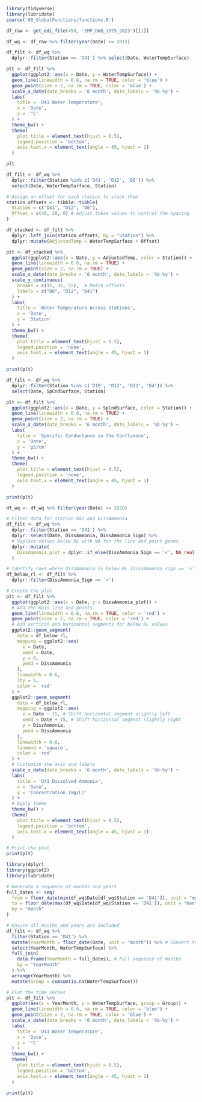 ```r
library(tidyverse)
library(lubridate)
source('00_GlobalFunctions/functions.R')
```

```r
df_raw <- get_edi_file(458, 'EMP_DWQ_1975_2023')[[1]]
```

```r
df_wq <- df_raw %>% filter(year(Date) >= 2015)
```

```r
df_filt <- df_wq %>%
  dplyr::filter(Station == 'D41') %>% select(Date, WaterTempSurface)

plt <- df_filt %>%
  ggplot(ggplot2::aes(x = Date, y = WaterTempSurface)) +
  geom_line(linewidth = 0.6, na.rm = TRUE, color = 'blue') +
  geom_point(size = 2, na.rm = TRUE, color = 'blue') +
  scale_x_date(date_breaks = '6 month', date_labels = '%b-%y') +
  labs(
    title = 'D41 Water Temperature',
    x = 'Date',
    y = '°C'
  ) +
  theme_bw() +
  theme(
    plot.title = element_text(hjust = 0.5),
    legend.position = 'bottom',
    axis.text.x = element_text(angle = 45, hjust = 1)
  )

plt
```

```r
df_filt <- df_wq %>%
  dplyr::filter(Station %in% c('D41', 'D12', 'D6')) %>%
  select(Date, WaterTempSurface, Station)

# Assign an offset for each station to stack them
station_offsets <- tibble::tibble(
  Station = c("D41", "D12", "D6"),
  Offset = c(40, 20, 0) # Adjust these values to control the spacing
)

df_stacked <- df_filt %>%
  dplyr::left_join(station_offsets, by = "Station") %>%
  dplyr::mutate(AdjustedTemp = WaterTempSurface + Offset)

plt <- df_stacked %>%
  ggplot(ggplot2::aes(x = Date, y = AdjustedTemp, color = Station)) +
  geom_line(linewidth = 0.6, na.rm = TRUE) +
  geom_point(size = 2, na.rm = TRUE) +
  scale_x_date(date_breaks = '6 month', date_labels = '%b-%y') +
  scale_y_continuous(
    breaks = c(15, 35, 55),  # Match offsets
    labels = c("D6", "D12", "D41")
  ) +
  labs(
    title = 'Water Temperature Across Stations',
    x = 'Date',
    y = 'Station'
  ) +
  theme_bw() +
  theme(
    plot.title = element_text(hjust = 0.5),
    legend.position = 'none',
    axis.text.x = element_text(angle = 45, hjust = 1)
  )

print(plt)
```
```r
df_filt <- df_wq %>%
  dplyr::filter(Station %in% c('D10', 'D12', 'D22', 'D4')) %>%
  select(Date, SpCndSurface, Station)

plt <- df_filt %>%
  ggplot(ggplot2::aes(x = Date, y = SpCndSurface, color = Station)) +
  geom_line(linewidth = 0.6, na.rm = TRUE) +
  geom_point(size = 2, na.rm = TRUE) +
  scale_x_date(date_breaks = '6 month', date_labels = '%b-%y') +
  labs(
    title = 'Specific Conductance in the Confluence',
    x = 'Date',
    y = 'µS/cm'
  ) +
  theme_bw() +
  theme(
    plot.title = element_text(hjust = 0.5),
    legend.position = 'none',
    axis.text.x = element_text(angle = 45, hjust = 1)
  )

print(plt)
```

```r
df_wq <- df_wq %>% filter(year(Date) >= 2020)

# Filter data for station D41 and DissAmmonia
df_filt <- df_wq %>%
  dplyr::filter(Station == 'D41') %>%
  dplyr::select(Date, DissAmmonia, DissAmmonia_Sign) %>%
  # Replace values below RL with NA for the line and point geoms
  dplyr::mutate(
    DissAmmonia_plot = dplyr::if_else(DissAmmonia_Sign == '<', NA_real_, DissAmmonia)
  )

# Identify rows where DissAmmonia is below RL (DissAmmonia_sign == '<')
df_below_rl <- df_filt %>%
  dplyr::filter(DissAmmonia_Sign == '<')

# Create the plot
plt <- df_filt %>%
  ggplot(ggplot2::aes(x = Date, y = DissAmmonia_plot)) +
  # Add the main line and points
  geom_line(linewidth = 0.6, na.rm = TRUE, color = 'red') +
  geom_point(size = 2, na.rm = TRUE, color = 'red') +
  # Add vertical and horizontal segments for below RL values
  ggplot2::geom_segment(
    data = df_below_rl,
    mapping = ggplot2::aes(
      x = Date,
      xend = Date,
      y = 0,
      yend = DissAmmonia
    ),
    linewidth = 0.6,
    lty = 5,
    color = 'red'
  ) +
  ggplot2::geom_segment(
    data = df_below_rl,
    mapping = ggplot2::aes(
      x = Date - 15, # Shift horizontal segment slightly left
      xend = Date + 15, # Shift horizontal segment slightly right
      y = DissAmmonia,
      yend = DissAmmonia
    ),
    linewidth = 0.6,
    lineend = 'square',
    color = 'red'
  ) +
  # Customize the axis and labels
  scale_x_date(date_breaks = '6 month', date_labels = '%b-%y') +
  labs(
    title = 'D41 Dissolved Ammonia',
    x = 'Date',
    y = 'Concentration (mg/L)'
  ) +
  # Apply theme
  theme_bw() +
  theme(
    plot.title = element_text(hjust = 0.5),
    legend.position = 'bottom',
    axis.text.x = element_text(angle = 45, hjust = 1)
  )

# Print the plot
print(plt)
```

```r
library(dplyr)
library(ggplot2)
library(lubridate)

# Generate a sequence of months and years
full_dates <- seq(
  from = floor_date(min(df_wq$Date[df_wq$Station == 'D41']), unit = "month"),
  to = floor_date(max(df_wq$Date[df_wq$Station == 'D41']), unit = "month"),
  by = "month"
)

# Ensure all months and years are included
df_filt <- df_wq %>%
  filter(Station == 'D41') %>%
  mutate(YearMonth = floor_date(Date, unit = "month")) %>% # Convert to month-year format
  select(YearMonth, WaterTempSurface) %>%
  full_join(
    data.frame(YearMonth = full_dates), # Full sequence of months
    by = "YearMonth"
  ) %>%
  arrange(YearMonth) %>%
  mutate(Group = cumsum(is.na(WaterTempSurface)))

# Plot the time series
plt <- df_filt %>%
  ggplot(aes(x = YearMonth, y = WaterTempSurface, group = Group)) +
  geom_line(linewidth = 0.6, na.rm = TRUE, color = 'blue') +
  geom_point(size = 2, na.rm = TRUE, color = 'blue') +
  scale_x_date(date_breaks = '6 month', date_labels = '%b-%y') +
  labs(
    title = 'D41 Water Temperature',
    x = 'Date',
    y = '°C'
  ) +
  theme_bw() +
  theme(
    plot.title = element_text(hjust = 0.5),
    legend.position = 'bottom',
    axis.text.x = element_text(angle = 45, hjust = 1)
  )

print(plt)
```



